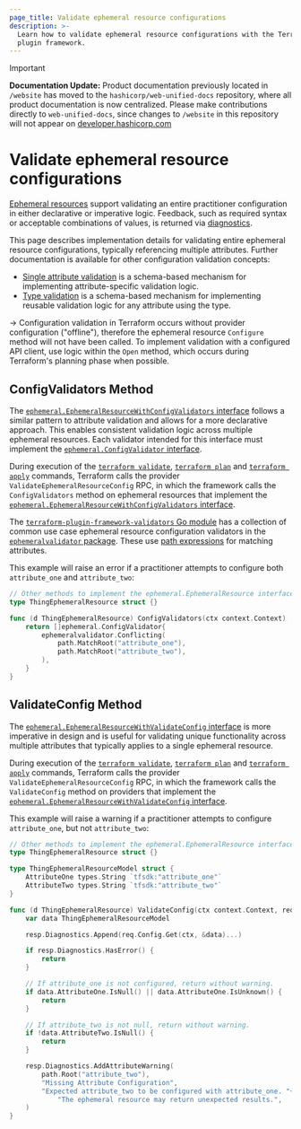 ```yaml
---
page_title: Validate ephemeral resource configurations
description: >-
  Learn how to validate ephemeral resource configurations with the Terraform
  plugin framework.
---
```


> [!IMPORTANT]  
> **Documentation Update:** Product documentation previously located in `/website` has moved to the `hashicorp/web-unified-docs` repository, where all product documentation is now centralized. Please make contributions directly to `web-unified-docs`, since changes to `/website` in this repository will not appear on [developer.hashicorp.com](https://developer.hashicorp.com)

# Validate ephemeral resource configurations

[Ephemeral resources](/terraform/plugin/framework/ephemeral-resources) support validating an entire practitioner configuration in either declarative or imperative logic. Feedback, such as required syntax or acceptable combinations of values, is returned via [diagnostics](/terraform/plugin/framework/diagnostics).

This page describes implementation details for validating entire ephemeral resource configurations, typically referencing multiple attributes. Further documentation is available for other configuration validation concepts:

- [Single attribute validation](/terraform/plugin/framework/validation#attribute-validation) is a schema-based mechanism for implementing attribute-specific validation logic.
- [Type validation](/terraform/plugin/framework/validation#type-validation) is a schema-based mechanism for implementing reusable validation logic for any attribute using the type.

-> Configuration validation in Terraform occurs without provider configuration ("offline"), therefore the ephemeral resource `Configure` method will not have been called. To implement validation with a configured API client, use logic within the `Open` method, which occurs during Terraform's planning phase when possible.

## ConfigValidators Method

The [`ephemeral.EphemeralResourceWithConfigValidators` interface](https://pkg.go.dev/github.com/hashicorp/terraform-plugin-framework/ephemeral#EphemeralResourceWithConfigValidators) follows a similar pattern to attribute validation and allows for a more declarative approach. This enables consistent validation logic across multiple ephemeral resources. Each validator intended for this interface must implement the [`ephemeral.ConfigValidator` interface](https://pkg.go.dev/github.com/hashicorp/terraform-plugin-framework/ephemeral#ConfigValidator).

During execution of the [`terraform validate`](/terraform/cli/commands/validate), [`terraform plan`](/terraform/cli/commands/plan) and [`terraform apply`](/terraform/cli/commands/apply) commands, Terraform calls the provider `ValidateEphemeralResourceConfig` RPC, in which the framework calls the `ConfigValidators` method on ephemeral resources that implement the [`ephemeral.EphemeralResourceWithConfigValidators` interface](https://pkg.go.dev/github.com/hashicorp/terraform-plugin-framework/ephemeral#EphemeralResourceWithConfigValidators).

The [`terraform-plugin-framework-validators` Go module](https://pkg.go.dev/github.com/hashicorp/terraform-plugin-framework-validators) has a collection of common use case ephemeral resource configuration validators in the [`ephemeralvalidator` package](https://pkg.go.dev/github.com/hashicorp/terraform-plugin-framework-validators/ephemeralvalidator). These use [path expressions](/terraform/plugin/framework/path-expressions) for matching attributes.

This example will raise an error if a practitioner attempts to configure both `attribute_one` and `attribute_two`:

```go
// Other methods to implement the ephemeral.EphemeralResource interface are omitted for brevity
type ThingEphemeralResource struct {}

func (d ThingEphemeralResource) ConfigValidators(ctx context.Context) []ephemeral.ConfigValidator {
    return []ephemeral.ConfigValidator{
        ephemeralvalidator.Conflicting(
            path.MatchRoot("attribute_one"),
            path.MatchRoot("attribute_two"),
        ),
    }
}
```

## ValidateConfig Method

The [`ephemeral.EphemeralResourceWithValidateConfig` interface](https://pkg.go.dev/github.com/hashicorp/terraform-plugin-framework/ephemeral#EphemeralResourceWithValidateConfig) is more imperative in design and is useful for validating unique functionality across multiple attributes that typically applies to a single ephemeral resource.

During execution of the [`terraform validate`](/terraform/cli/commands/validate), [`terraform plan`](/terraform/cli/commands/plan) and [`terraform apply`](/terraform/cli/commands/apply) commands, Terraform calls the provider `ValidateEphemeralResourceConfig` RPC, in which the framework calls the `ValidateConfig` method on providers that implement the [`ephemeral.EphemeralResourceWithValidateConfig` interface](https://pkg.go.dev/github.com/hashicorp/terraform-plugin-framework/ephemeral#EphemeralResourceWithValidateConfig).

This example will raise a warning if a practitioner attempts to configure `attribute_one`, but not `attribute_two`:

```go
// Other methods to implement the ephemeral.EphemeralResource interface are omitted for brevity
type ThingEphemeralResource struct {}

type ThingEphemeralResourceModel struct {
    AttributeOne types.String `tfsdk:"attribute_one"`
    AttributeTwo types.String `tfsdk:"attribute_two"`
}

func (d ThingEphemeralResource) ValidateConfig(ctx context.Context, req ephemeral.ValidateConfigRequest, resp *ephemeral.ValidateConfigResponse) {
    var data ThingEphemeralResourceModel

    resp.Diagnostics.Append(req.Config.Get(ctx, &data)...)

    if resp.Diagnostics.HasError() {
        return
    }

    // If attribute_one is not configured, return without warning.
    if data.AttributeOne.IsNull() || data.AttributeOne.IsUnknown() {
        return
    }

    // If attribute_two is not null, return without warning.
    if !data.AttributeTwo.IsNull() {
        return
    }

    resp.Diagnostics.AddAttributeWarning(
        path.Root("attribute_two"),
        "Missing Attribute Configuration",
        "Expected attribute_two to be configured with attribute_one. "+
            "The ephemeral resource may return unexpected results.",
    )
}
```
